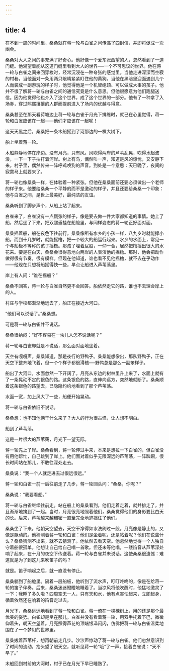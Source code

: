 ```yaml
---
---
---
```

title: 4
---



在不到一周的时间里，桑桑就在蒋一轮与白雀之间传递了四封信，并即将促成一次幽会。

桑桑对大人之间的事充满了好奇心。他好像一个爱东张西望的人，忽然看到了一道门缝。他渴望着能从这道门缝里看到大人的世界──一个不可思议的世界。他在蒋一轮与白雀之间来回穿梭时，经常沉浸在一种夸张的感觉里。当他走进深深而空寂的村巷，当他面对一条用两只眼睛紧紧盯住他的黄狗。当他在黑暗里迎面遇到几个人而装成一副游玩的样子时，他觉得他是一个机智绝顶、可以做成大事的孩子。他并不很了解蒋一轮与白雀之间的通信究竟是什么意思。但他很愿意为他们跑腿送信。因为他觉得他也介入了这个世界，成了这个世界的一部分。他有了一种拿了入场券，穿过熙熙攘攘的人群而提前进入了场内的优越与得意。

桑桑甚至在那天看荷塘边上蒋一轮与白雀于月光下排练时，就已在心里觉得，蒋一轮和白雀应该在一起——他们才应该在一起呢！

这天天黑之后，桑桑把一条木船摇到了河那边的一棵大树下。

船上坐着蒋一轮。

木船静静地停在岸边。没有月亮，只有风。风吹得两岸的芦苇乱晃，吹得水起波浪，一下一下子拍打着河岸。树上有鸟，偶然叫一声，知道是风的惊忧，又安静下来。村子里，偶然传来一阵呼鸡唤狗的声音。到处是一个意思：天已晚了，夜间的寂寞马上就要来了。

蒋一轮也像桑桑一样，在体验着一种紧张。但他在桑桑面前还要必须做出一个老师的样子来。他要给桑桑一个平静的而不是激动的样子，并且还要给桑桑一个印象：他与白雀之间，是世上最美好，最纯洁的友谊。

桑桑听到了脚步声个，从船上站了起来。

白雀来了，白雀没有一点慌张的样子，像是要去做一件大家都知道的事情。她上了船，然后坐了下来，把双腿垂挂在船舱里，与同样姿态的蒋一轮正好面对面。

桑桑摇着船，船在夜色下往前行。桑桑像所有水乡的小孩一样，八九岁时就能撑小船，而到十几岁时，就能摇橹，把一个较大的船运行起来。水乡的水面上，常见一个与船极不等称的孩子摇橹。那孩子埋着屁股，一仰一合，居然把橹摇出很大的水花来。要是在白天，桑桑会很得意地向两岸的人表演他的摇橹。那时，他会把动作做得很有节奏，很有模样。但现在他知道，谁也看不见他摇橹，就不去在乎动作——他现在只想将船摇得快一些，早点让船进入芦苇荡里。

岸上有人问：“谁在摇船？”

桑桑不回答，蒋一轮与白雀自然更不会回答。船依然走它的路，谁也不去理会岸上的人。

村庄与学校都渐渐地远去了，船正在接近大河口。

“他们可以说话了。”桑桑想。

可是蒋一轮与白雀并不说话。

桑桑很纳闷：“好不容易在一块儿人怎不说话呢？”

蒋一轮与白雀却就是不说话，那么面对面地坐着。

天空有嘎嘎声。桑桑知道，那是夜行的野鸭子。桑桑能想像出，那队野鸭子，正在天空下整齐地飞着，但一个个样子都很滑稽──野鸭总是那么一副笨样子。

船出了大河口，水面忽然一下开阔了。月亮从东边的树林里升上来了，水面上就有了一条晃动不定的银色的路。这条银色的路，直伸向远方，突然地就断了。桑桑顺着这条银色的路望去，已隐隐约约地看到了那个芦苇荡。

水面一宽，加上风大了一些，船便开始晃动。

蒋一轮与白雀依旧不说话。

桑桑想：也不知他俩干什么来了？大人的行为很古怪，让人想不明白。

船到了芦苇荡。

这是一片很大的芦苇荡，月光下一望无际。

蒋一轮先上了岸。桑桑看到，蒋一轮伸过手来，本来是想拉一下白雀的，但白雀没有用他帮忙，自己跳到了岸上。他们面对着似乎无限深远的芦苇荡，一阵踟蹰，很长时间站在那儿，不敢往深处走去。

桑桑说：“我一个人就走进去过很远很远。”

蒋一轮和白雀一前一后往前走了几步，蒋一轮回头问：“桑桑，你呢？”

桑桑说：“我要看船。”

蒋一轮与白雀继续往前走。站在船上的桑桑看到，他们走着走着，就并排走了，并且渐渐地挨到了一起。当时，月亮很亮地照着他们，桑桑觉得他们的身影要比白天的长。后来，芦苇越来越稠密一直至完全地遮挡住了他们。

桑桑坐了下来。他朝天空望去，天空干净得如水洗刷过一般。月亮像是静止的，又像是飘动的。他猜测着蒋一轮和白雀：他们是坐着呢，还是站着呢？他们在说些什么？桑桑猜测不出来，就不去猜测了。他依然去看天空。他忽然地觉得一个人独自守着船很孤单。他想让自己给自己唱一首歌。但还未等他唱，一缕笛音从芦苇深处响了起来，在十月的夜空下传送着。蒋一轮与白雀并未说话。这使桑桑很遗憾：难道就是为了到这儿来吹笛子的吗？

就是。笛子响起之后，就一直没有停止。

桑桑躺到了船舱里。隔着一层船板，他听到了流水声，叮叮咚咚的，像是在给蒋一轮的笛子伴奏。后来，桑桑迷迷瞪瞪地睡着了。当凉风将他吹醒时，他猛地激灵了一下：我睡了多久啦？四周空无一人，只有天和水，他有点害怕起来，立即起身，循着依然还在响着的笛音走过去。

月光下，桑桑远远地看到了蒋一轮和白雀。蒋一倚在一棵楝树上，用的还是那个最优美的姿势。白雀却是坐在那儿。白雀并没有看着蒋一轮，用双手托着下巴，微微仰着头，朝天空望着。月亮照得芦花的顶端银泽闪闪，仿佛把蒋一轮与白雀温柔地围在了一个梦幻的世界里。

桑桑拨着芦苇杆，想再朝前走几步。沙沙声惊动了蒋一轮与白雀。他们忽然意识到了时间的流动，抬头望了眼天空，就听见蒋一轮”哦”了一声，接着白雀说：“天不早了。”

木船回到村前的大河时，村子已在月光下早已睡熟了。